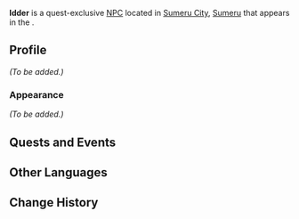 {{Meta
<!-- Remove this template after adding the missing info -->
|missing_NPC_profile  = yes
}}
{{Character Infobox
|type             = Quest NPC
|image            = NPC Idder.png
|region           = Sumeru
|location         = Sumeru
|affiliation      = The Eremites
|title            = Eremite Mercenary
}}
'''Idder''' is a quest-exclusive [[NPC]] located in [[Sumeru City]], [[Sumeru]] that appears in the {{Quest|The Coming of the Sabzeruz Festival}}.

==Profile==
<!-- Detailed story/lore information goes here. -->
''(To be added.)''

===Appearance===
<!-- Keep appearance section short and concise. Limit to 2 paragraphs with 3-4 sentences each. -->
''(To be added.)''

==Quests and Events==
{{Quests and Events}}

==Other Languages==
{{Other Languages
|default_hidden = 1
|en      = Idder
|zhs     = 伊代尔
|zhs_rm  = Yīdài'ěr
|zht     = 伊代爾
|zht_rm  = Yīdài'ěr
|ja      = イデール
|ja_rm   = Ideeru
|ko      = 이더
|es      = Ider
|fr      = Idder
|ru      = Иддер
|th      = Idder
|vi      = Idder
|de      = Idder
|id      = Idder
|pt      = Idder
|tr      = Idder
|it      = Idder
}}

==Change History==
{{Change History|3.0}}
<!--
==References==
{{Reflist}}
-->
